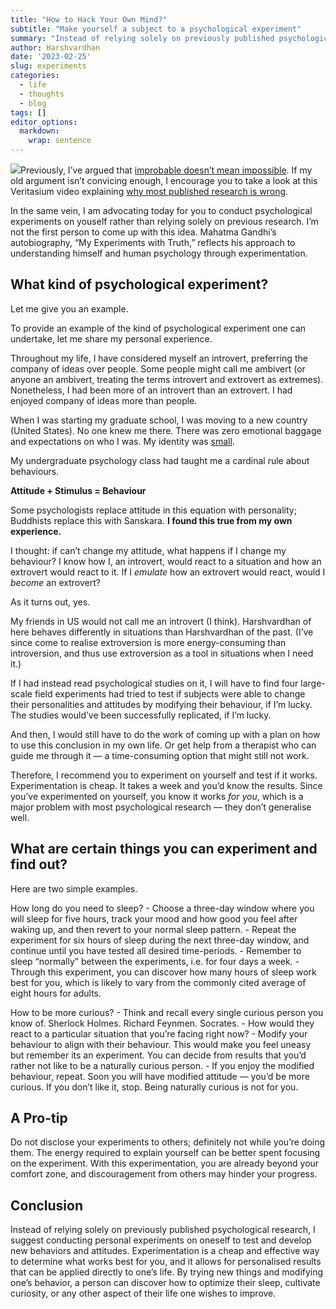 ```yaml
---
title: "How to Hack Your Own Mind?"
subtitle: "Make yourself a subject to a psychological experiment"
summary: "Instead of relying solely on previously published psychological research, I suggest conducting personal experiments on oneself to test and develop new behaviors and attitudes. Experimentation is a cheap and effective way to determine what works best for you, and it allows for personalised results that can be applied directly to one's life."
author: Harshvardhan
date: '2023-02-25'
slug: experiments
categories:
  - life
  - thoughts
  - blog
tags: []
editor_options: 
  markdown: 
    wrap: sentence
---
```


![](images/image.jpg)Previously, I've argued that [improbable doesn't mean impossible](/improbable-doesn-t-mean-impossible/).
If my old argument isn't convicing enough, I encourage you to take a look at this Veritasium video explaining [why most published research is wrong](https://youtu.be/42QuXLucH3Q).

In the same vein, I am advocating today for you to conduct psychological experiments on youself rather than relying solely on previous research.
I'm not the first person to come up with this idea.
Mahatma Gandhi's autobiography, "My Experiments with Truth," reflects his approach to understanding himself and human psychology through experimentation.

## What kind of psychological experiment?

Let me give you an example.

To provide an example of the kind of psychological experiment one can undertake, let me share my personal experience.

Throughout my life, I have considered myself an introvert, preferring the company of ideas over people.
Some people might call me ambivert (or anyone an ambivert, treating the terms introvert and extrovert as extremes).
Nonetheless, I had been more of an introvert than an extrovert.
I had enjoyed company of ideas more than people.

When I was starting my graduate school, I was moving to a new country (United States).
No one knew me there.
There was zero emotional baggage and expectations on who I was.
My identity was [small](http://www.paulgraham.com/identity.html).

My undergraduate psychology class had taught me a cardinal rule about behaviours.

**Attitude + Stimulus = Behaviour**

Some psychologists replace attitude in this equation with personality; Buddhists replace this with Sanskara.
**I found this true from my own experience.**

I thought: if can't change my attitude, what happens if I change my behaviour?
I know how I, an introvert, would react to a situation and how an extrovert would react to it.
If I *emulate* how an extrovert would react, would I *become* an extrovert?

As it turns out, yes.

My friends in US would not call me an introvert (I think).
Harshvardhan of here behaves differently in situations than Harshvardhan of the past.
(I've since come to realise extroversion is more energy-consuming than introversion, and thus use extroversion as a tool in situations when I need it.)

If I had instead read psychological studies on it, I will have to find four large-scale field experiments had tried to test if subjects were able to change their personalities and attitudes by modifying their behaviour, if I'm lucky.
The studies would've been successfully replicated, if I'm lucky.

And then, I would still have to do the work of coming up with a plan on how to use this conclusion in my own life.
Or get help from a therapist who can guide me through it --- a time-consuming option that might still not work.

Therefore, I recommend you to experiment on yourself and test if it works.
Experimentation is cheap.
It takes a week and you'd know the results.
Since you've experimented on yourself, you know it works *for you*, which is a major problem with most psychological research --- they don't generalise well.

## What are certain things you can experiment and find out?

Here are two simple examples.

How long do you need to sleep?
- Choose a three-day window where you will sleep for five hours, track your mood and how good you feel after waking up, and then revert to your normal sleep pattern.
- Repeat the experiment for six hours of sleep during the next three-day window, and continue until you have tested all desired time-periods.
- Remember to sleep "normally" between the experiments, i.e. for four days a week.
- Through this experiment, you can discover how many hours of sleep work best for you, which is likely to vary from the commonly cited average of eight hours for adults.

How to be more curious?
- Think and recall every single curious person you know of.
Sherlock Holmes.
Richard Feynmen.
Socrates.
- How would they react to a particular situation that you're facing right now?
- Modify your behaviour to align with their behaviour.
This would make you feel uneasy but remember its an experiment.
You can decide from results that you'd rather not like to be a naturally curious person.
- If you enjoy the modified behaviour, repeat.
Soon you will have modified attitude --- you'd be more curious.
If you don't like it, stop.
Being naturally curious is not for you.

## A Pro-tip

Do not disclose your experiments to others; definitely not while you're doing them.
The energy required to explain yourself can be better spent focusing on the experiment.
With this experimentation, you are already beyond your comfort zone, and discouragement from others may hinder your progress.

## Conclusion

Instead of relying solely on previously published psychological research, I suggest conducting personal experiments on oneself to test and develop new behaviors and attitudes.
Experimentation is a cheap and effective way to determine what works best for you, and it allows for personalised results that can be applied directly to one's life.
By trying new things and modifying one's behavior, a person can discover how to optimize their sleep, cultivate curiosity, or any other aspect of their life one wishes to improve.

